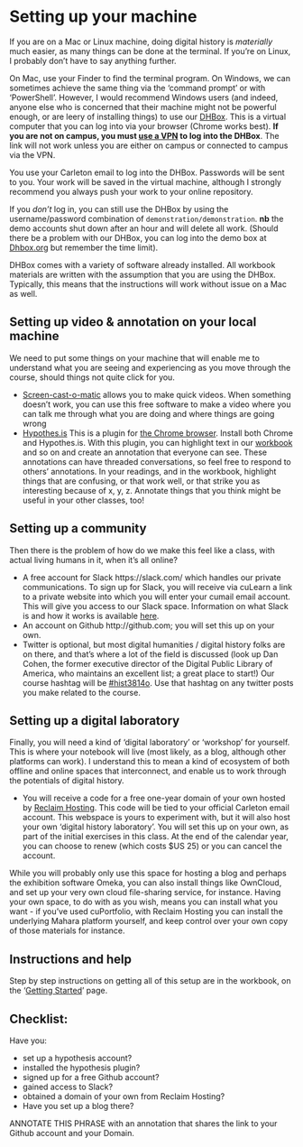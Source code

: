 # Setting up your machine

If you are on a Mac or Linux machine, doing digital history is *materially* much easier, as many things can be done at the terminal. If you're on Linux, I probably don't have to say anything further.

On Mac, use your Finder to find the terminal program. On Windows, we can sometimes achieve the same thing via the 'command prompt' or with 'PowerShell'. However, I would recommend Windows users (and indeed, anyone else who is concerned that their machine might not be powerful enough, or are leery of installing things) to use our [DHBox](http://134.117.26.132:5000/). This is a virtual computer that you can log into via your browser (Chrome works best). **If you are not on campus, you must [use a VPN](http://carleton.ca/its/vpn/) to log into the DHBox**. The link will not work unless you are either on campus or connected to campus via the VPN.

You use your Carleton email to log into the DHBox. Passwords will be sent to you. Your work will be saved in the virtual machine, although I strongly recommend you always push your work to your online repository.

If you *don't* log in, you can still use the DHBox by using the username/password combination of `demonstration/demonstration`. **nb** the demo accounts shut down after an hour and will delete all work. (Should there be a problem with our DHBox, you can log into the demo box at [Dhbox.org](http://dhbox.org) but remember the time limit).

DHBox comes with a variety of software already installed. All workbook materials are written with the assumption that you are using the DHBox. Typically, this means that the instructions will work without issue on a Mac as well.

## Setting up video & annotation on your local machine
We need to put some things on your machine that will enable me to understand what you are seeing and experiencing as you move through the course, should things not quite click for you.

- [Screen-cast-o-matic](http://screencast-o-matic.com/) allows you to make quick videos. When something doesn't work, you can use this free software to make a video where you can talk me through what you are doing and where things are going wrong
- [Hypothes.is](https://hypothes.is/) This is a plugin for [the Chrome browser](https://www.google.com/chrome/browser/desktop/index.html). Install both Chrome and Hypothes.is. With this plugin, you can highlight text in our [workbook](http://workbook.craftingdigitalhistory.ca) and so on and create an annotation that everyone can see. These annotations can have threaded conversations, so feel free to respond to others' annotations. In your readings, and in the workbook, highlight things that are confusing, or that work well, or that strike you as interesting because of x, y, z. Annotate things that you think might be useful in your other classes, too!

## Setting up a community
Then there is the problem of how do we make this feel like a class, with actual living humans in it, when it's all online?

- A free account for Slack https://slack.com/ which handles our private communications. To sign up for Slack, you will receive via cuLearn a link to a private website into which you will enter your cumail email account. This will give you access to our Slack space. Information on what Slack is and how it works is available [here](https://slack.com/is).
- An account on Github http://github.com; you will set this up on your own.
- Twitter is optional, but most digital humanities / digital history folks are on there, and that’s where a lot of the field is discussed (look up Dan Cohen, the former executive director of the Digital Public Library of America, who maintains an excellent list; a great place to start!) Our course hashtag will be [#hist3814o](https://twitter.com/search?q=hist3814o&src=typd). Use that hashtag on any twitter posts you make related to the course.

## Setting up a digital laboratory
Finally, you will need a kind of 'digital laboratory' or 'workshop' for yourself. This is where your notebook will live (most likely, as a blog, although other platforms can work). I understand this to mean a kind of ecosystem of both offline and online spaces that interconnect, and enable us to work through the potentials of digital history.

-  You will receive a code for a free one-year domain of your own hosted by [Reclaim Hosting](http://reclaimhosting.com). This code will be tied to your official Carleton email account. This webspace is yours to experiment with, but it will also host your own ‘digital history laboratory’. You will set this up on your own, as part of the initial exercises in this class. At the end of the calendar year, you can choose to renew (which costs $US 25) or you can cancel the account.

While you will probably only use this space for hosting a blog and perhaps the exhibition software Omeka, you can also install things like OwnCloud, and set up your very own cloud file-sharing service, for instance. Having your own space, to do with as you wish, means you can install what you want - if you've used cuPortfolio, with Reclaim Hosting you can install the underlying Mahara platform yourself, and keep control over your own copy of those materials for instance.

## Instructions and help

Step by step instructions on getting all of this setup are in the workbook, on the '[Getting Started](http://workbook.craftingdigitalhistory.ca/introduction/crafting-digital-history/)' page.

## Checklist:

Have you:

- set up a hypothesis account?
- installed the hypothesis plugin?
- signed up for a free Github account?
- gained access to Slack?
- obtained a domain of your own from Reclaim Hosting?
- Have you set up a blog there?

ANNOTATE THIS PHRASE with an annotation that shares the link to your Github account and your Domain.